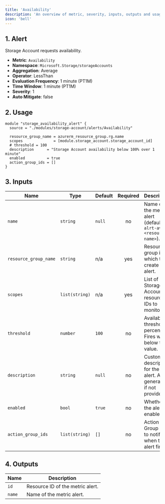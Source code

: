 ```yaml
---
title: 'Availability'
description: 'An overview of metric, severity, inputs, outputs and usage.'
icon: 'bell'
---
```


## 1. Alert
Storage Account requests availability.

- **Metric**: `Availability`
- **Namespace**: `Microsoft.Storage/storageAccounts`
- **Aggregation**: Average
- **Operator**: LessThan
- **Evaluation Frequency**: 1 minute (PT1M)
- **Time Window**: 1 minute (PT1M)
- **Severity**: 1
- **Auto Mitigate**: false

## 2. Usage
```hcl main.tf
module "storage_availability_alert" {
  source = "./modules/storage-account/alerts/Availability"

  resource_group_name = azurerm_resource_group.rg.name
  scopes              = [module.storage_account.storage_account_id]
  # threshold = 100
  description      = "Storage Account availability below 100% over 1 minute"
  enabled          = true
  action_group_ids = []
}
```

## 3. Inputs
| Name | Type | Default | Required | Description |
|------|------|---------|:--------:|-------------|
| `name` | `string` | `null` | no | Name of the metric alert (defaults to `alrt-avail-<resource-name>`). |
| `resource_group_name` | `string` | n/a | yes | Resource group in which to create the alert. |
| `scopes` | `list(string)` | n/a | yes | List of Storage Account resource IDs to monitor. |
| `threshold` | `number` | `100` | no | Availability threshold percentage. Fires when below this value. |
| `description` | `string` | `null` | no | Custom description for the alert. Auto-generated if not provided. |
| `enabled` | `bool` | `true` | no | Whether the alert is enabled. |
| `action_group_ids` | `list(string)` | `[]` | no | Action Group IDs to notify when the alert fires. |

## 4. Outputs
| Name | Description |
|------|-------------|
| `id` | Resource ID of the metric alert. |
| `name` | Name of the metric alert. |


